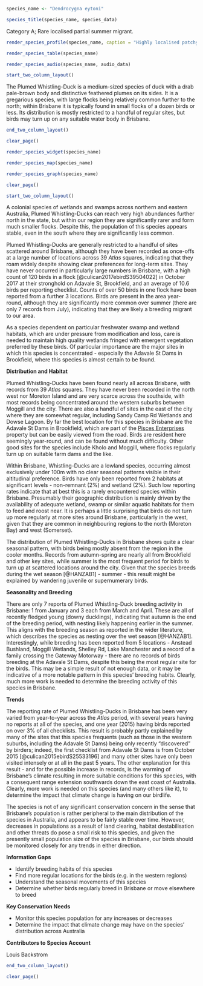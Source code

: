 ```r
species_name <- "Dendrocygna eytoni"
```

```r
species_title(species_name, species_data)
```

Category A; Rare localised partial summer migrant.

```r
render_species_profile(species_name, caption = "Highly localised patchy breeding resident and likely migrant to wetlands and swamps in Brisbane. More records in summer and very few in winter, but birds are likely in the area all year-round. Not of conservation concern, but the small size of Brisbane's population means this species is at greater risk of population disturbance.")
```

```r
render_species_table(species_name)
```

```r
render_species_audio(species_name, audio_data)
```

```r
start_two_column_layout()
```

The Plumed Whistling-Duck is a medium-sized species of duck with a drab pale-brown body and distinctive feathered plumes on its sides. It is a gregarious species, with large flocks being relatively common further to the north; within Brisbane it is typically found in small flocks of a dozen birds or less. Its distribution is mostly restricted to a handful of regular sites, but birds may turn up on any suitable water body in Brisbane.

```r
end_two_column_layout()
```

```r
clear_page()
```

```r
render_species_widget(species_name)
```

```r
render_species_map(species_name)
```

```r
render_species_graph(species_name)
```

```r
clear_page()
```

```r
start_two_column_layout()
```

A colonial species of wetlands and swamps across northern and eastern Australia, Plumed Whistling-Ducks can reach very high abundances further north in the state, but within our region they are significantly rarer and form much smaller flocks. Despite this, the population of this species appears stable, even in the south where they are significantly less common.

Plumed Whistling-Ducks are generally restricted to a handful of sites scattered around Brisbane, although they have been recorded as once-offs at a large number of locations across 39 _Atlas_ squares, indicating that they roam widely despite showing clear preferences for long-term sites. They have never occurred in particularly large numbers in Brisbane, with a high count of 120 birds in a flock [@culican2017ebirdS39504022] in October 2017 at their stronghold on Adavale St, Brookfield, and an average of 10.6 birds per reporting checklist. Counts of over 50 birds in one flock have been reported from a further 3 locations. Birds are present in the area year-round, although they are significantly more common over summer (there are only 7 records from July), indicating that they are likely a breeding migrant to our area.

As a species dependent on particular freshwater swamp and wetland habitats, which are under pressure from modification and loss, care is needed to maintain high quality wetlands fringed with emergent vegetation preferred by these birds. Of particular importance are the major sites in which this species is concentrated - especially the Adavale St Dams in Brookfield, where this species is almost certain to be found.

**Distribution and Habitat**

Plumed Whistling-Ducks have been found nearly all across Brisbane, with records from 39 _Atlas_ squares. They have never been recorded in the north west nor Moreton Island and are very scarce across the southside, with most records being concentrated around the western suburbs between Moggill and the city. There are also a handful of sites in the east of the city where they are somewhat regular, including Sandy Camp Rd Wetlands and Dowse Lagoon. By far the best location for this species in Brisbane are the Adavale St Dams in Brookfield, which are part of the [Pisces Enterprises](https://www.piscesenterprises.com/) property but can be easily viewed from the road. Birds are resident here seemingly year-round, and can be found without much difficulty. Other good sites for the species include Kholo and Moggill, where flocks regularly turn up on suitable farm dams and the like.

Within Brisbane, Whistling-Ducks are a lowland species, occurring almost exclusively under 100m with no clear seasonal patterns visible in their altitudinal preference. Birds have only been reported from 2 habitats at significant levels - non-remnant (2%) and wetland (2%). Such low reporting rates indicate that at best this is a rarely encountered species within Brisbane. Presumably their geographic distribution is mainly driven by the availability of adequate wetland, swamp or similar aquatic habitats for them to feed and roost near. It is perhaps a little surprising that birds do not turn up more regularly at more sites around Brisbane, particularly in the west, given that they are common in neighbouring regions to the north (Moreton Bay) and west (Somerset).

The distribution of Plumed Whistling-Ducks in Brisbane shows quite a clear seasonal pattern, with birds being mostly absent from the region in the cooler months. Records from autumn-spring are nearly all from Brookfield and other key sites, while summer is the most frequent period for birds to turn up at scattered locations around the city. Given that the species breeds during the wet season [@HANZAB1] - summer - this result might be explained by wandering juvenile or supernumerary birds.

**Seasonality and Breeding**

There are only 7 reports of Plumed Whistling-Duck breeding activity in Brisbane: 1 from January and 3 each from March and April. These are all of recently fledged young (downy ducklings), indicating that autumn is the end of the breeding period, with nesting likely happening earlier in the summer. This aligns with the breeding season as reported in the wider literature, which describes the species as nesting over the wet season [@HANZAB1]. Interestingly, while breeding has been reported from 5 locations - Anstead Bushland, Moggill Wetlands, Shelley Rd, Lake Manchester and a record of a family crossing the Gateway Motorway - there are no records of birds breeding at the Adavale St Dams, despite this being the most regular site for the birds. This may be a simple result of not enough data, or it may be indicative of a more notable pattern in this species' breeding habits. Clearly, much more work is needed to determine the breeding activity of this species in Brisbane.

**Trends**

The reporting rate of Plumed Whistling-Ducks in Brisbane has been very varied from year-to-year across the _Atlas_ period, with several years having no reports at all of the species, and one year (2015) having birds reported on over 3% of all checklists. This result is probably partly explained by many of the sites that this species frequents (such as those in the western suburbs, including the Adavale St Dams) being only recently "discovered" by birders; indeed, the first checklist from Adavale St Dams is from October 2015 [@culican2015ebirdS25533196] and many other sites have only been visited intensely or at all in the past 5 years. The other explanation for this result - and for the possible increase in records, is the warming of Brisbane's climate resulting in more suitable conditions for this species, with a consequent range extension southwards down the east coast of Australia. Clearly, more work is needed on this species (and many others like it), to determine the impact that climate change is having on our birdlife.

The species is not of any significant conservation concern in the sense that Brisbane’s population is rather peripheral to the main distribution of the species in Australia, and appears to be fairly stable over time. However, decreases in populations as a result of land clearing, habitat destabilisation and other threats do pose a small risk to this species, and given the presently small population size of the species in Brisbane, our birds should be monitored closely for any trends in either direction.

**Information Gaps**

- Identify breeding habits of this species
- Find more regular locations for the birds (e.g. in the western regions)
- Understand the seasonal movements of this species
- Determine whether birds regularly breed in Brisbane or move elsewhere to breed

**Key Conservation Needs**

- Monitor this species population for any increases or decreases
- Determine the impact that climate change may have on the species' distribution across Australia

**Contributors to Species Account**

Louis Backstrom

```r
end_two_column_layout()
```

```r
clear_page()
```
